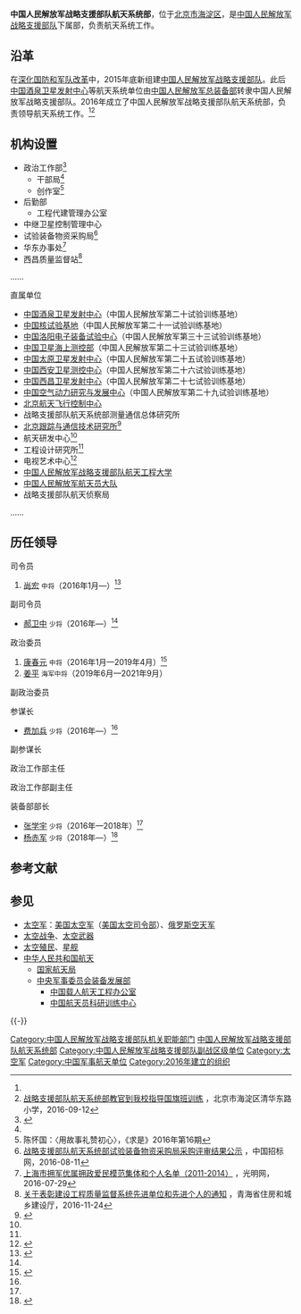 {{expand|time=2016-12-02T13:03:51+00:00}}

{{Infobox PRCG |color = darkgreen
|机构名称 = 中国人民解放军战略支援部队<br />航天系统部
|上级机构 = [[中国人民解放军战略支援部队|中国人民解放军战略支援部队]]
|机构类型 = 中国人民解放军战略支援部队机关部门
|军事级别 = 副战区级
|标志1 = China Emblem PLA.svg
|标志1说明 = [[中国人民解放军军徽|中国人民解放军军徽]]
|职位1 = [[司令员|司令员]]
|人员1 = [[尚宏_(中将)|尚宏]]
|衔级1 = [[中国人民解放军中将|中将]]
|职位2 = [[政治委员|政治委员]]
|人员2 = 
|衔级2 = [[中国人民解放军中将|中将]]
|地址1 = [[北京市|北京市]][[海淀区|海淀区]]
|成立时间 = 2016年
}}

'''中国人民解放军战略支援部队航天系统部'''，位于[[北京市|北京市]][[海淀区|海淀区]]，是[[中国人民解放军战略支援部队|中国人民解放军战略支援部队]]下属部，负责航天系统工作。

== 沿革 ==
在[[深化国防和军队改革|深化国防和军队改革]]中，2015年底新组建[[中国人民解放军战略支援部队|中国人民解放军战略支援部队]]。此后[[中国酒泉卫星发射中心|中国酒泉卫星发射中心]]等航天系统单位由[[中国人民解放军总装备部|中国人民解放军总装备部]]转隶中国人民解放军战略支援部队。2016年成立了中国人民解放军战略支援部队航天系统部，负责领导航天系统工作。<ref name="czs" /><ref>[http://www.qhdlxx.com/Article/ShowArticle.asp?ArticleID=705 战略支援部队航天系统部教官到我校指导国旗班训练] {{Wayback|url=http://www.qhdlxx.com/Article/ShowArticle.asp?ArticleID=705 |date=20170110052718 }}，北京市海淀区清华东路小学，2016-09-12</ref>

== 机构设置 ==
* 政治工作部<ref name=qianxuesen>{{Cite web|url = http://edu.gmw.cn/2016-12/26/content_23334912.htm|title=西安交大推人才培养重大改革 成立钱学森学院|date=2016-12-26|website=光明网|archiveurl = https://web.archive.org/web/20190207020217/http://edu.gmw.cn/2016-12/26/content_23334912.htm|archivedate = 2019-02-07|dead-url=yes}}</ref>
** 干部局<ref name=qianxuesen/>
** 创作室<ref name=czs>陈怀国：〈用故事礼赞初心〉，《求是》2016年第16期</ref>
*后勤部
**工程代建管理办公室
* 中继卫星控制管理中心
* 试验装备物资采购局<ref>[http://www.bidchance.com/info-zhongbiao-10833774.html 战略支援部队航天系统部试验装备物资采购局采购评审结果公示] {{Wayback|url=http://www.bidchance.com/info-zhongbiao-10833774.html|date=20201104112119}}，中国招标网，2016-08-11</ref>
* 华东办事处<ref>[http://tech.gmw.cn/newspaper/2016-07/29/content_114669769_16.htm 上海市拥军优属拥政爱民模范集体和个人名单（2011-2014）] {{Webarchive|url=https://archive.is/20161212135143/http://tech.gmw.cn/newspaper/2016-07/29/content_114669769_16.htm|date=2016-12-12}}，光明网，2016-07-29</ref>
* 西昌质量监督站<ref>[http://www.qhcin.gov.cn/info/1090/13924.htm 关于表彰建设工程质量监督系统先进单位和先进个人的通知] {{Wayback|url=http://www.qhcin.gov.cn/info/1090/13924.htm|date=20180327084341}}，青海省住房和城乡建设厅，2016-11-24</ref>
……

; 直属单位
* [[中国酒泉卫星发射中心|中国酒泉卫星发射中心]]（中国人民解放军第二十试验训练基地）
* [[中国核试验基地|中国核试验基地]]（中国人民解放军第二十一试验训练基地）
* [[中国洛阳电子装备试验中心|中国洛阳电子装备试验中心]]（中国人民解放军第三十三试验训练基地）
* [[中国卫星海上测控部|中国卫星海上测控部]]（中国人民解放军第二十三试验训练基地）
* [[中国太原卫星发射中心|中国太原卫星发射中心]]（中国人民解放军第二十五试验训练基地）
* [[中国西安卫星测控中心|中国西安卫星测控中心]]（中国人民解放军第二十六试验训练基地）
* [[西昌卫星发射中心|中国西昌卫星发射中心]]（中国人民解放军第二十七试验训练基地）
* [[中国空气动力研究与发展中心|中国空气动力研究与发展中心]]（中国人民解放军第二十九试验训练基地）
* [[北京航天飞行控制中心|北京航天飞行控制中心]]
* 战略支援部队航天系统部测量通信总体研究所
* [[北京跟踪与通信技术研究所|北京跟踪与通信技术研究所]]<ref name=zju>{{Cite web|url=http://www.zju.edu.cn/c3045918/content_3045932.html|title=浙大举行皮星二号卫星任务总结会，浙江大学，2016-09-30|accessdate=2016-12-02|archivedate=2016-12-28|archiveurl=https://web.archive.org/web/20161228110523/http://www.zju.edu.cn/c3045918/content_3045932.html|dead-url=yes }}</ref>
* 航天研发中心<ref name=zju/>
* 工程设计研究所<ref name=zju/>
* 电视艺术中心<ref>{{Cite web|url=http://www.tv1958.com/2016/08/15/ARTIvU1U5MkThgWRPuezjHA6160815.shtml|title=电视剧《马兰谣》专家研讨会，中国电视艺术网，2016-08-15|accessdate=2016-12-02|archivedate=2020-11-04|archiveurl=https://web.archive.org/web/20201104170035/http://www.tv1958.com/2016/08/15/ARTIvU1U5MkThgWRPuezjHA6160815.shtml|dead-url=yes }}</ref>
* [[中国人民解放军战略支援部队航天工程大学|中国人民解放军战略支援部队航天工程大学]]
* [[中国人民解放军航天员大队|中国人民解放军航天员大队]]
* 战略支援部队航天侦察局
……

==历任领导==
{{col-begin}}
{{col-2}}
;司令员
#[[尚宏_(中将)|尚宏]] <small>中将</small>（2016年1月—）<ref name=shanghong>{{Cite web  |url =http://china.caixin.com/2017-04-25/101082917.html  |title =战略支援部队航天系统部亮相 尚宏任司令员  |author =  |date =2017-04-25  |publisher =财新网  |language =  |accessdate =  |quote =  |archive-date =2017-10-01  |archive-url =https://web.archive.org/web/20171001121620/http://china.caixin.com/2017-04-25/101082917.html  |dead-url =no  }}</ref>

;副司令员
*[[郝卫中|郝卫中]] <small>少将</small>（2016年—）<ref name=shanghong/>

{{col-2}}
;政治委员
#[[康春元|康春元]] <small>中将</small>（2016年1月—2019年4月）<ref>{{Cite web |url = http://china.caixin.com/2016-08-29/100983056.html |title = 原兰州军区副政委康春元晋升中将 |author =  |date = 2016-08-29 |publisher = 财新网 |language =  |accessdate =  |quote =  |archive-date = 2020-11-04 |archive-url = https://web.archive.org/web/20201104151045/http://china.caixin.com/2016-08-29/100983056.html |dead-url = no }}</ref>
#[[姜平_(海军)|姜平]] <small>海军中将</small>（2019年6月—2021年9月）

;副政治委员

{{col-end}}

{{col-begin}}
{{col-2}}
;参谋长
*[[费加兵|费加兵]] <small>少将</small>（2016年—）<ref name=shanghong/>

;副参谋长

{{col-2}}
;政治工作部主任

;政治工作部副主任

{{col-end}}

;装备部部长
*[[张学宇|张学宇]] <small>少将</small>（2016年—2018年）<ref name=shanghong/>
*[[杨赤军|杨赤军]] <small>少将</small>（2018年—）<ref>{{Cite web |url = http://dy.163.com/v2/article/detail/DTU7O8P50514QCM0.html |title = 全国载人航天标准化技术委员会成立大会暨载人航天工程标准化工作会在京召开 |author =  |date = 2018-10-12 |publisher = 网易号 一搜热点 |language =  |accessdate =  |quote =  |archive-date = 2019-01-10 |archive-url = https://web.archive.org/web/20190110013924/http://dy.163.com/v2/article/detail/DTU7O8P50514QCM0.html |dead-url = no }}</ref>

== 参考文献 ==
{{Reflist}}

== 参见 ==
{{Portal|中华人民共和国|军事|航天}}
* [[太空军|太空军]]：[[美国太空军|美国太空军]]（[[美国太空司令部|美国太空司令部]]）、[[俄罗斯空天军|俄罗斯空天军]]
* [[太空战争|太空战争]]、[[太空武器|太空武器]]
* [[太空殖民|太空殖民]]、[[星舰|星舰]]
* [[中华人民共和国航天|中华人民共和国航天]]
** [[国家航天局|国家航天局]]
** [[中央军事委员会装备发展部|中央军事委员会装备发展部]]
*** [[中国载人航天工程办公室|中国载人航天工程办公室]]
*** [[中国航天员科研训练中心|中国航天员科研训练中心]]

{{-}}
{{中国人民解放军战略支援部队}}
{{中华人民共和国航天}}

[[Category:中国人民解放军战略支援部队机关职能部门|Category:中国人民解放军战略支援部队机关职能部门]]
[[Category:中国人民解放军战略支援部队航天系统部|]]
[[Category:中国人民解放军战略支援部队副战区级单位|Category:中国人民解放军战略支援部队副战区级单位]]
[[Category:太空军|Category:太空军]]
[[Category:中国军事航天单位|Category:中国军事航天单位]]
[[Category:2016年建立的组织|Category:2016年建立的组织]]